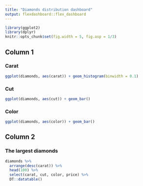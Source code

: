 ```yaml
---
title: "Diamonds distribution dashboard"
output: flexdashboard::flex_dashboard
---
```

```r
library(ggplot2)
library(dplyr)  
knitr::opts_chunk$set(fig.width = 5, fig.asp = 1/3) 
```

## Column 1  

### Carat  
```r
ggplot(diamonds, aes(carat)) + geom_histogram(binwidth = 0.1)  
```

### Cut  
```r
ggplot(diamonds, aes(cut)) + geom_bar()  
```

### Color  
```r
ggplot(diamonds, aes(color)) + geom_bar()
```

## Column 2  

### The largest diamonds  
```r
diamonds %>% 
  arrange(desc(carat)) %>% 
  head(100) %>% 
  select(carat, cut, color, price) %>% 
  DT::datatable()
```
